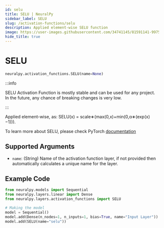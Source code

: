 ```yaml
---
id: selu
title: SELU | NeuralPy
sidebar_label: SELU
slug: /activation-functions/selu
description: Applied element-wise SELU function
image: https://user-images.githubusercontent.com/34741145/81591141-99752900-93d9-11ea-9ef6-cc2c68daaa19.png
hide_title: true
---
```


# SELU

```python
neuralpy.activation_functions.SELU(name=None)
```

:::info

SELU Activation Function is mostly stable and can be used for any project. In the future, any chance of breaking changes is very low.

:::

Applied element-wise, as: SELU(x) = scale∗(max(0,x)+min(0,α∗(exp(x)−1))).

To learn more about SELU, please check PyTorch [documentation](https://pytorch.org/docs/stable/generated/torch.nn.SELU.html#torch.nn.SELU)

## Supported Arguments

- `name`: (String) Name of the activation function layer, if not provided then automatically calculates a unique name for the layer.

## Example Code

```python
from neuralpy.models import Sequential
from neuralpy.layers.linear import Dense
from neuralpy.layers.activation_functions import SELU

# Making the model
model = Sequential()
model.add(Dense(n_nodes=1, n_inputs=1, bias=True, name="Input Layer"))
model.add(SELU(name="selu"))
```

